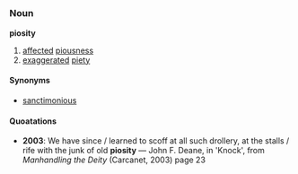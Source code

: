 =={{en}}==
===Noun===
'''piosity''' <!-- is there a plural form 'piosities'?? should try to find citation-->
# [[affected]] [[piousness]]
# [[exaggerated]] [[piety]]

====Synonyms====
*[[sanctimonious]]

====Quoatations====
*'''2003''': We have since / learned to scoff at all such drollery, at the stalls / rife with the junk of old '''piosity''' &mdash; John F. Deane, in 'Knock', from ''Manhandling the Deity'' (Carcanet, 2003) page 23